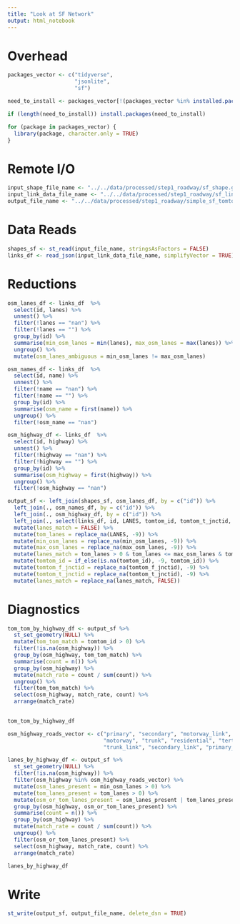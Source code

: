```yaml
---
title: "Look at SF Network"
output: html_notebook
---
```


# Overhead
```r
packages_vector <- c("tidyverse",
                     "jsonlite",
                     "sf")

need_to_install <- packages_vector[!(packages_vector %in% installed.packages()[,"Package"])]

if (length(need_to_install)) install.packages(need_to_install)

for (package in packages_vector) {
  library(package, character.only = TRUE)
}

```

# Remote I/O
```r
input_shape_file_name <- "../../data/processed/step1_roadway/sf_shape.geojson"
input_link_data_file_name <- "../../data/processed/step1_roadway/sf_link.json"
output_file_name <- "../../data/processed/step1_roadway/simple_sf_tomtom_osm.geojson"
```

# Data Reads
```r
shapes_sf <- st_read(input_file_name, stringsAsFactors = FALSE)
links_df <- read_json(input_link_data_file_name, simplifyVector = TRUE)
```

# Reductions
```r
osm_lanes_df <- links_df  %>%
  select(id, lanes) %>%
  unnest() %>%
  filter(!lanes == "nan") %>%
  filter(!lanes == "") %>%
  group_by(id) %>%
  summarise(min_osm_lanes = min(lanes), max_osm_lanes = max(lanes)) %>%
  ungroup() %>%
  mutate(osm_lanes_ambiguous = min_osm_lanes != max_osm_lanes)

osm_names_df <- links_df  %>%
  select(id, name) %>%
  unnest() %>%
  filter(!name == "nan") %>%
  filter(!name == "") %>%
  group_by(id) %>%
  summarise(osm_name = first(name)) %>%
  ungroup() %>%
  filter(!osm_name == "nan")

osm_highway_df <- links_df  %>%
  select(id, highway) %>%
  unnest() %>%
  filter(!highway == "nan") %>%
  filter(!highway == "") %>%
  group_by(id) %>%
  summarise(osm_highway = first(highway)) %>%
  ungroup() %>%
  filter(!osm_highway == "nan")

output_sf <- left_join(shapes_sf, osm_lanes_df, by = c("id")) %>%
  left_join(., osm_names_df, by = c("id")) %>%
  left_join(., osm_highway_df, by = c("id")) %>%
  left_join(., select(links_df, id, LANES, tomtom_id, tomtom_t_jnctid, tomtom_f_jnctid), by = c("id")) %>%
  mutate(lanes_match = FALSE) %>%
  mutate(tom_lanes = replace_na(LANES, -9)) %>%
  mutate(min_osm_lanes = replace_na(min_osm_lanes, -9)) %>%
  mutate(max_osm_lanes = replace_na(max_osm_lanes, -9)) %>%
  mutate(lanes_match = tom_lanes > 0 & tom_lanes <= max_osm_lanes & tom_lanes >= min_osm_lanes) %>%
  mutate(tomtom_id = if_else(is.na(tomtom_id), -9, tomtom_id)) %>%
  mutate(tomtom_f_jnctid = replace_na(tomtom_f_jnctid), -9) %>%
  mutate(tomtom_t_jnctid = replace_na(tomtom_t_jnctid), -9) %>%
  mutate(lanes_match = replace_na(lanes_match, FALSE))

```

# Diagnostics
```r
tom_tom_by_highway_df <- output_sf %>%
  st_set_geometry(NULL) %>%
  mutate(tom_tom_match = tomtom_id > 0) %>%
  filter(!is.na(osm_highway)) %>%
  group_by(osm_highway, tom_tom_match) %>%
  summarise(count = n()) %>%
  group_by(osm_highway) %>%
  mutate(match_rate = count / sum(count)) %>%
  ungroup() %>%
  filter(tom_tom_match) %>%
  select(osm_highway, match_rate, count) %>%
  arrange(match_rate)
  

tom_tom_by_highway_df
```

```r
osm_highway_roads_vector <- c("primary", "secondary", "motorway_link", "tertiary",
                              "motorway", "trunk", "residential", "tertiary_link",
                              "trunk_link", "secondary_link", "primary_link")

lanes_by_highway_df <- output_sf %>%
  st_set_geometry(NULL) %>%
  filter(!is.na(osm_highway)) %>%
  filter(osm_highway %in% osm_highway_roads_vector) %>%
  mutate(osm_lanes_present = min_osm_lanes > 0) %>%
  mutate(tom_lanes_present = tom_lanes > 0) %>%
  mutate(osm_or_tom_lanes_present = osm_lanes_present | tom_lanes_present) %>%
  group_by(osm_highway, osm_or_tom_lanes_present) %>%
  summarise(count = n()) %>%
  group_by(osm_highway) %>%
  mutate(match_rate = count / sum(count)) %>%
  ungroup() %>%
  filter(osm_or_tom_lanes_present) %>%
  select(osm_highway, match_rate, count) %>%
  arrange(match_rate)

lanes_by_highway_df
```



# Write
```r
st_write(output_sf, output_file_name, delete_dsn = TRUE)
```

